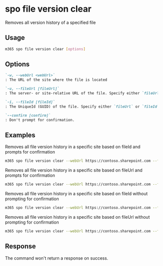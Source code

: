 
# spo file version clear

Removes all version history of a specified file

## Usage

```sh
m365 spo file version clear [options]
```

## Options

```md definition-list
`-w, --webUrl <webUrl>`
: The URL of the site where the file is located

`-u, --fileUrl [fileUrl]`
: The server- or site-relative URL of the file. Specify either `fileUrl` or `fileId` but not both

`-i, --fileId [fileId]`
: The UniqueId (GUID) of the file. Specify either `fileUrl` or `fileId` but not both

`--confirm [confirm]`
: Don't prompt for confirmation.
```

<Global />

## Examples

Removes all file version history in a specific site based on fileId and prompts for confirmation

```sh
m365 spo file version clear --webUrl https://contoso.sharepoint.com --fileId 'b2307a39-e878-458b-bc90-03bc578531d6'
```

Removes all file version history in a specific site based on fileUrl and prompts for confirmation

```sh
m365 spo file version clear --webUrl https://contoso.sharepoint.com --fileUrl '/Shared Documents/Document.docx'
```

Removes all file version history in a specific site based on fileId without prompting for confirmation

```sh
m365 spo file version clear --webUrl https://contoso.sharepoint.com --fileId 'b2307a39-e878-458b-bc90-03bc578531d6' --confirm
```

Removes all file version history in a specific site based on fileUrl without prompting for confirmation

```sh
m365 spo file version clear --webUrl https://contoso.sharepoint.com --fileUrl '/Shared Documents/Document.docx' --confirm
```

## Response

The command won't return a response on success.
